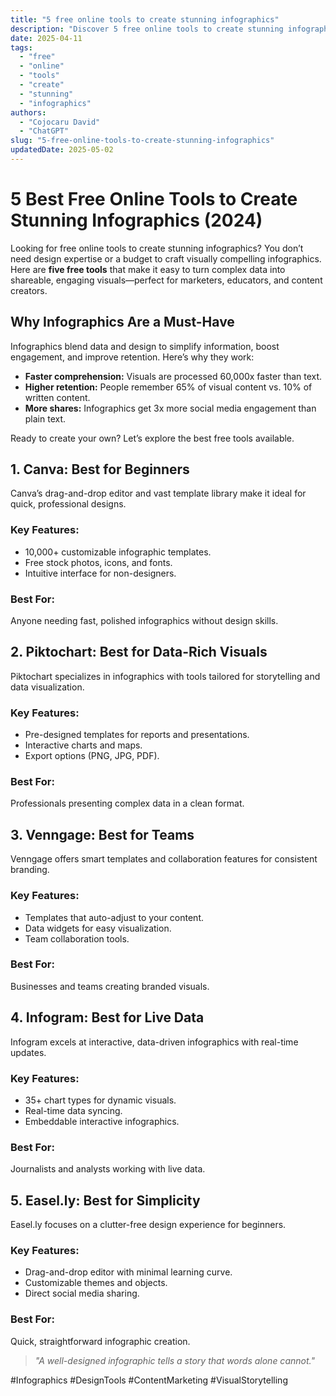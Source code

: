 ```yaml
---
title: "5 free online tools to create stunning infographics"
description: "Discover 5 free online tools to create stunning infographics with this in-depth guide, providing actionable insights and practical tips to boost your knowledge and results."
date: 2025-04-11
tags:
  - "free"
  - "online"
  - "tools"
  - "create"
  - "stunning"
  - "infographics"
authors:
  - "Cojocaru David"
  - "ChatGPT"
slug: "5-free-online-tools-to-create-stunning-infographics"
updatedDate: 2025-05-02
---
```


# 5 Best Free Online Tools to Create Stunning Infographics (2024)  

Looking for free online tools to create stunning infographics? You don’t need design expertise or a budget to craft visually compelling infographics. Here are **five free tools** that make it easy to turn complex data into shareable, engaging visuals—perfect for marketers, educators, and content creators.  

## Why Infographics Are a Must-Have  

Infographics blend data and design to simplify information, boost engagement, and improve retention. Here’s why they work:  

- **Faster comprehension:** Visuals are processed 60,000x faster than text.  
- **Higher retention:** People remember 65% of visual content vs. 10% of written content.  
- **More shares:** Infographics get 3x more social media engagement than plain text.  

Ready to create your own? Let’s explore the best free tools available.  

## 1. Canva: Best for Beginners  

Canva’s drag-and-drop editor and vast template library make it ideal for quick, professional designs.  

### Key Features:  
- 10,000+ customizable infographic templates.  
- Free stock photos, icons, and fonts.  
- Intuitive interface for non-designers.  

### Best For:  
Anyone needing fast, polished infographics without design skills.  

## 2. Piktochart: Best for Data-Rich Visuals  

Piktochart specializes in infographics with tools tailored for storytelling and data visualization.  

### Key Features:  
- Pre-designed templates for reports and presentations.  
- Interactive charts and maps.  
- Export options (PNG, JPG, PDF).  

### Best For:  
Professionals presenting complex data in a clean format.  

## 3. Venngage: Best for Teams  

Venngage offers smart templates and collaboration features for consistent branding.  

### Key Features:  
- Templates that auto-adjust to your content.  
- Data widgets for easy visualization.  
- Team collaboration tools.  

### Best For:  
Businesses and teams creating branded visuals.  

## 4. Infogram: Best for Live Data  

Infogram excels at interactive, data-driven infographics with real-time updates.  

### Key Features:  
- 35+ chart types for dynamic visuals.  
- Real-time data syncing.  
- Embeddable interactive infographics.  

### Best For:  
Journalists and analysts working with live data.  

## 5. Easel.ly: Best for Simplicity  

Easel.ly focuses on a clutter-free design experience for beginners.  

### Key Features:  
- Drag-and-drop editor with minimal learning curve.  
- Customizable themes and objects.  
- Direct social media sharing.  

### Best For:  
Quick, straightforward infographic creation.  

> _"A well-designed infographic tells a story that words alone cannot."_  

#Infographics #DesignTools #ContentMarketing #VisualStorytelling